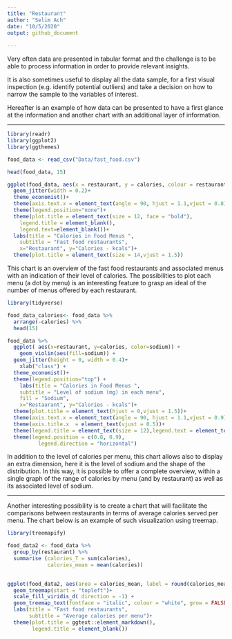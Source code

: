```yaml
---
title: "Restaurant"
author: "Selim Ach"
date: "10/5/2020"
output: github_document
 
---
```


Very often data are presented in tabular format and the challenge is to be able to process information in order to provide relevant insights. 

It is also sometimes useful to display all the data sample, for a first visual inspection (e.g. identify potential outliers) and take a decision on how to narrow the sample to the variables of interest.

Hereafter is an example of how data can be presented to have a first glance at the information and another chart with an additional layer of information. 

***

```r

library(readr)
library(ggplot2)
library(ggthemes)

food_data <- read_csv("Data/fast_food.csv")

head(food_data, 15)

ggplot(food_data, aes(x = restaurant, y = calories, colour = restaurant)) +
  geom_jitter(width = 0.2)+
  theme_economist()+
  theme(axis.text.x = element_text(angle = 90, hjust = 1.1,vjust = 0.8))+
  theme(legend.position="none")+
  theme(plot.title = element_text(size = 12, face = "bold"),
    legend.title = element_blank(), 
    legend.text=element_blank())+
  labs(title = "Calories in Food Menus ",
    subtitle = "Fast food restaurants",
    x="Restaurant", y="Calories - kcals")+
  theme(plot.title = element_text(size = 14,vjust = 1.5))
```

This chart is an overview of the fast food restaurants and associated menus with an indication of their level of calories. The possibilities to plot each menu (a dot by menu) is an interesting feature to grasp an ideal of the number of menus offered by each restaurant.

```r

library(tidyverse)

food_data_calories<- food_data %>% 
  arrange(-calories) %>% 
  head(15)

food_data %>%
  ggplot( aes(x=restaurant, y=calories, color=sodium)) + 
    geom_violin(aes(fill=sodium)) +
  geom_jitter(height = 0, width = 0.4)+
    xlab("class") +
  theme_economist()+
  theme(legend.position="top") +
    labs(title = "Calories in Food Menus ",
    subtitle = "Level of sodium (mg) in each menu",
    fill = "Sodium",
    x="Restaurant", y="Calories - kcals")+
  theme(plot.title = element_text(hjust = 0,vjust = 1.5))+
  theme(axis.text.x = element_text(angle = 90, hjust = 1.1,vjust = 0.9))+
  theme(axis.title.x  = element_text(vjust = 0.5))+
  theme(legend.title = element_text(size = 12),legend.text = element_text(color = "red", size = 10))+
  theme(legend.position = c(0.8, 0.9),
          legend.direction = "horizontal")

```

In addition to the level of calories per menu, this chart allows also to display an extra dimension, here it is the level of sodium and the shape of the distribution. In this way, it is possible to offer a complete overview, within a single graph of the range of calories by menu (and by restaurant) as well as its associated level of sodium. 

***

Another interesting possibility is to create a chart that will facilitate the comparisons between restaurants in terms of average calories served per menu. The chart below is an example of such visualization using treemap.  

```r

library(treemapify)

food_data2 <- food_data %>% 
  group_by(restaurant) %>% 
  summarise (calories_T = sum(calories),
             calories_mean = mean(calories))
  

ggplot(food_data2, aes(area = calories_mean, label = round(calories_mean, digits = 0), fill = restaurant))+
  geom_treemap(start = "topleft")+
  scale_fill_viridis_d( direction = -1) +
  geom_treemap_text(fontface = "italic", colour = "white", grow = FALSE,start = "topleft")+
  labs(title = "Fast food restaurants",
       subtitle = "Average calories per menu")+
  theme(plot.title = ggtext::element_markdown(),
        legend.title = element_blank())

```


